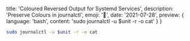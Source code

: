   title: 'Coloured Reversed Output for Systemd Services',
  description: 'Preserve Colours in journalctl',
  emoji: '🌈',
  date: '2021-07-28',
  preview: {
    language: 'bash',
    content: 'sudo journalctl -u $unit -r -o cat'
  }
}

```bash Bash
sudo journalctl -u $unit -r -o cat
```
